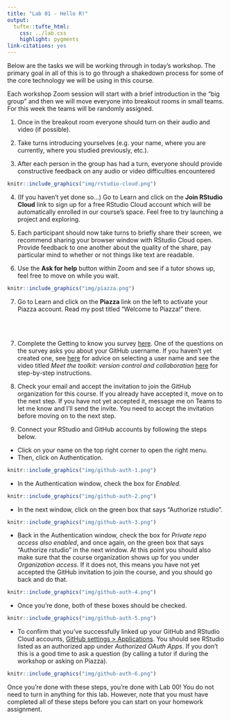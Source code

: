 ```yaml
---
title: "Lab 01 - Hello R!"
output: 
  tufte::tufte_html:
    css: ../lab.css
    highlight: pygments
link-citations: yes
---
```


Below are the tasks we will be working through in today's workshop. The primary goal in all of this is to go through a shakedown process for some of the core technology we will be using in this course.

Each workshop Zoom session will start with a brief introduction in the "big group" and then we will move everyone into breakout rooms in small teams. For this week the teams will be randomly assigned. 

1. Once in the breakout room everyone should turn on their audio and video (if possible).

2. Take turns introducing yourselves (e.g. your name, where you are currently, where you studied previously, etc.).

3. After each person in the group has had a turn, everyone should provide constructive feedback on any audio or video difficulties encountered

```r
knitr::include_graphics("img/rstudio-cloud.png")
```

4. (If you haven't yet done so...) Go to Learn and click on the **Join RStudio Cloud** link to sign up for a free RStudio Cloud account which will be automatically enrolled in our course's space. Feel free to try launching a project and exploring.

5. Each participant should now take turns to briefly share their screen, we recommend sharing your browser window with RStudio Cloud open. Provide feedback to one another about the quality of the share, pay particular mind to whether or not things like text are readable.

6. Use the **Ask for help** button within Zoom and see if a tutor shows up, feel free to move on while you wait.

```r
knitr::include_graphics("img/piazza.png")
```

7. Go to Learn and click on the **Piazza** link on the left to activate your Piazza account. Read my post titled "Welcome to Piazza!" there. 

<br><br>

7. Complete the Getting to know you survey [here](https://forms.office.com/Pages/ResponsePage.aspx?id=sAafLmkWiUWHiRCgaTTcYRiRHjHRDWhOuLE_6JyNA0dUMkU3TzFXRTkyTFBVVjBLVUVTRDdJVlg2WS4u). One of the questions on the survey asks you about your GitHub username. If you haven't yet created one, see [here](https://happygitwithr.com/github-acct.html) for advice on selecting a user name and see the video titled *Meet the toolkit: version control and collaboration* [here](https://www.introds.org/post/01-week/#videos) for step-by-step instructions.

8. Check your email and accept the invitation to join the GitHub organization for this course. If you already have accepted it, move on to the next step. If you have not yet accepted it, message me on Teams to let me know and I'll send the invite. You need to accept the invitation before moving on to the next step.

9. Connect your RStudio and GitHub accounts by following the steps below.

- Click on your name on the top right corner to open the right menu.
- Then, click on Authentication.

```r
knitr::include_graphics("img/github-auth-1.png")
```

- In the Authentication window, check the box for *Enabled*.

```r
knitr::include_graphics("img/github-auth-2.png")
```

- In the next window, click on the green box that says "Authorize rstudio".

```r
knitr::include_graphics("img/github-auth-3.png")
```

- Back in the Authentication window, check the box for *Private repo access also enabled*, and once again, on the green box that says "Authorize rstudio" in the next window. At this point you should also make sure that the course organization shows up for you under *Organization access*. If it does not, this means you have not yet accepted the GitHub invitation to join the course, and you should go back and do that.

```r
knitr::include_graphics("img/github-auth-4.png")
```

- Once you're done, both of these boxes should be checked.

```r
knitr::include_graphics("img/github-auth-5.png")
```

- To confirm that you've successfully linked up your GitHub and RStudio Cloud accounts, [GitHub settings > Applications](https://github.com/settings/applications). You should see RStudio listed as an authorized app under *Authorized OAuth Apps*. If you don't this is a good time to ask a question (by calling a tutor if during the workshop or asking on Piazza).

```r
knitr::include_graphics("img/github-auth-6.png")
```

Once you're done with these steps, you're done with Lab 00! You do not need to turn in anything for this lab. However, note that you must have completed all of these steps before you can start on your homework assignment.

